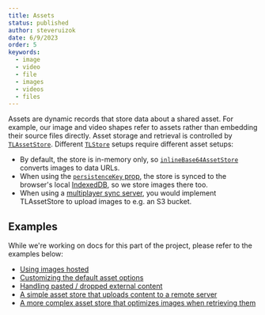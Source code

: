 ```yaml
---
title: Assets
status: published
author: steveruizok
date: 6/9/2023
order: 5
keywords:
  - image
  - video
  - file
  - images
  - videos
  - files
---
```


Assets are dynamic records that store data about a shared asset. For example, our image and video
shapes refer to assets rather than embedding their source files directly. Asset storage and
retrieval is controlled by [`TLAssetStore`](?). Different [`TLStore`](?) setups require different asset setups:

- By default, the store is in-memory only, so [`inlineBase64AssetStore`](?) converts images to data
  URLs.
- When using the [`persistenceKey` prop](/docs/persistence#The-persistenceKey-prop), the store is
  synced to the browser's local
  [IndexedDB](https://developer.mozilla.org/en-US/docs/Web/API/IndexedDB_API), so we store images
  there too.
- When using a [multiplayer sync server](/docs/sync), you would implement TLAssetStore to upload
  images to e.g. an S3 bucket.

## Examples

While we're working on docs for this part of the project, please refer to the examples below:

- [Using images
  hosted](/examples/data/assets/hosted-images)
- [Customizing the default asset
  options](/examples/data/assets/asset-props)
- [Handling pasted / dropped external
  content](/examples/data/assets/external-content-sources)
- [A simple asset store that uploads content to a remote
  server](https://github.com/tldraw/tldraw/blob/main/apps/simple-server-example/src/client/App.tsx)
- [A more complex asset store that optimizes images when retrieving
  them](https://github.com/tldraw/tldraw/blob/main/packages/sync/src/useSyncDemo.ts#L87)
